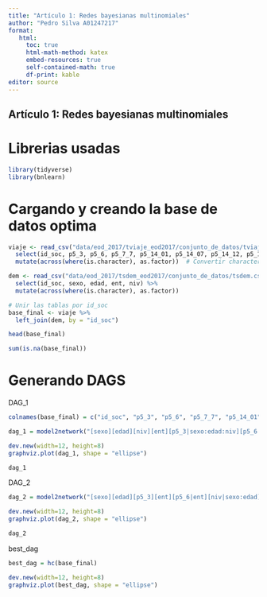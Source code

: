```yaml
---
title: "Artículo 1: Redes bayesianas multinomiales"
author: "Pedro Silva A01247217"
format:
   html:
     toc: true
     html-math-method: katex
     embed-resources: true
     self-contained-math: true
     df-print: kable
editor: source
---
```


## Artículo 1: Redes bayesianas multinomiales

# Librerias usadas

```r
library(tidyverse)
library(bnlearn)
```


# Cargando y creando la base de datos optima

```r
viaje <- read_csv("data/eod_2017/tviaje_eod2017/conjunto_de_datos/tviaje.csv") %>%
  select(id_soc, p5_3, p5_6, p5_7_7, p5_14_01, p5_14_07, p5_14_12, p5_14_14, p5_14_19, p5_14_20) %>%
  mutate(across(where(is.character), as.factor))  # Convertir character a factor

dem <- read_csv("data/eod_2017/tsdem_eod2017/conjunto_de_datos/tsdem.csv") %>%
  select(id_soc, sexo, edad, ent, niv) %>%
  mutate(across(where(is.character), as.factor))
```


```r
# Unir las tablas por id_soc
base_final <- viaje %>%
  left_join(dem, by = "id_soc")
```

```r
head(base_final)
```
```r
sum(is.na(base_final))
```


# Generando DAGS

DAG_1

```r
colnames(base_final) = c("id_soc", "p5_3", "p5_6", "p5_7_7", "p5_14_01", "p5_14_07", "p5_14_12", "p5_14_14", "p5_14_19", "p5_14_20", "sexo", "edad", "ent", "niv")
```

```r
dag_1 = model2network("[sexo][edad][niv][ent][p5_3|sexo:edad:niv][p5_6|sexo:edad:niv:ent][p5_7_7|sexo:edad:niv:ent][p5_14_01|p5_3:p5_6:p5_7_7][p5_14_07|p5_3:p5_6:p5_7_7][p5_14_12|p5_3:p5_6:p5_7_7][p5_14_14|p5_3:p5_6:p5_7_7][p5_14_19|p5_3:p5_6:p5_7_7][p5_14_20|p5_3:p5_6:p5_7_7]")
```

```r
dev.new(width=12, height=8)  
graphviz.plot(dag_1, shape = "ellipse")
```
```r
dag_1
```

DAG_2

```r
dag_2 = model2network("[sexo][edad][p5_3][ent][p5_6|ent][niv|sexo:edad][p5_7_7|p5_6][p5_14_01|p5_3:sexo:niv:p5_7_7][p5_14_07|p5_3:sexo:niv:p5_7_7][p5_14_12|p5_3:sexo:niv:p5_7_7][p5_14_14|p5_3:sexo:niv:p5_7_7][p5_14_19|p5_3:sexo:niv:p5_7_7][p5_14_20|p5_3:sexo:niv:p5_7_7]")
```

```r
dev.new(width=12, height=8)  
graphviz.plot(dag_2, shape = "ellipse")
```
```r
dag_2
```



best_dag
```r
best_dag = hc(base_final)
```

```r
dev.new(width=12, height=8)  
graphviz.plot(best_dag, shape = "ellipse")
```

